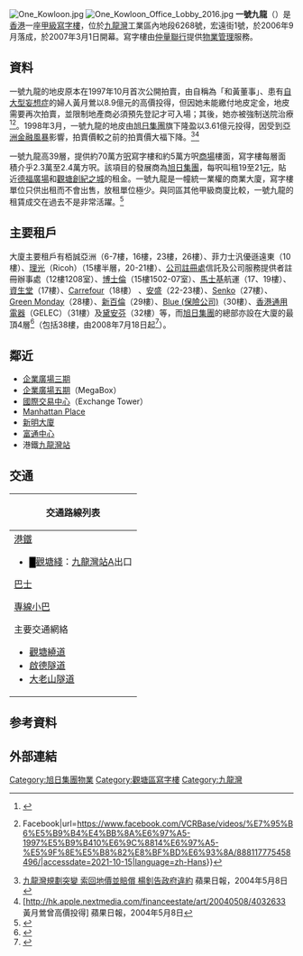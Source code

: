 {{NOT|一號·西九龍|壹號九龍山頂|一號九龍道}}
[[File:One_Kowloon.jpg|right]]
[[File:One_Kowloon_Office_Lobby_2016.jpg|right]]
'''一號九龍'''（{{lang-en|'''One Kowloon'''}}）是[[香港|香港]]一座[[甲級寫字樓|甲級寫字樓]]，位於[[九龍灣|九龍灣]]工業區內地段6268號，宏遠街1號，於2006年9月落成，於2007年3月1日開幕。寫字樓由[[仲量聯行|仲量聯行]]提供[[物業管理|物業管理]]服務。

== 資料 ==
一號九龍的地皮原本在1997年10月首次公開拍賣，由自稱為「和黃董事」、患有[[自大型妄想|自大型妄想症]]的婦人黃月鶯以8.9億元的高價投得，但因她未能繳付地皮定金，地皮需要再次拍賣，並限制地產商必須預先登記才可入場；其後，她亦被強制送院治療<ref>{{Cite web |url=https://www.youtube.com/watch?v=my-BgbWRpck&t |title=九七年香港大事回顧 |access-date=2021-04-26 |archive-date=2021-04-26 |archive-url=https://web.archive.org/web/20210426043552/https://www.youtube.com/watch?v=my-BgbWRpck&t }}</ref><ref>{{Citation|title=香港民間經典回憶資料庫 VCRBase - [當年今日] 1997年10月14日 - 城市追擊 {{!}} Facebook|url=https://www.facebook.com/VCRBase/videos/%E7%95%B6%E5%B9%B4%E4%BB%8A%E6%97%A5-1997%E5%B9%B410%E6%9C%8814%E6%97%A5-%E5%9F%8E%E5%B8%82%E8%BF%BD%E6%93%8A/888117775458496/|accessdate=2021-10-15|language=zh-Hans}}</ref>。1998年3月，一號九龍的地皮由[[旭日集團|旭日集團]]旗下隆盈以3.61億元投得，因受到[[亞洲金融風暴|亞洲金融風暴]]影響，拍賣價較之前的拍賣價大福下降。<ref>[http://www1.hk.apple.nextmedia.com/template/apple/art_main.php?iss_id=20040508&sec_id=15307&subsec_id=15320&art_id=4032628 九龍灣規劃突變 索回地價並賠償 楊釗告政府違約] 蘋果日報，2004年5月8日</ref><ref>[http://hk.apple.nextmedia.com/financeestate/art/20040508/4032633　黃月鶯曾高價投得] {{Wayback|url=http://hk.apple.nextmedia.com/financeestate/art/20040508/4032633 |date=20170928014740 }} 蘋果日報，2004年5月8日</ref>

一號九龍高39層，提供約70萬方[[呎|呎]]寫字樓和約5萬方呎[[商場|商場]]樓面，寫字樓每層面積介乎2.3萬至2.4萬方呎。該項目的發展商為[[旭日集團|旭日集團]]，每呎叫租19至21[[港幣|元]]，貼近[[德福廣場|德福廣場]]和[[觀塘|觀塘]][[創紀之城|創紀之城]]的租金。一號九龍是一幢統一業權的商業大廈，寫字樓單位只供出租而不會出售，放租單位極少。與同區其他甲級商廈比較，一號九龍的租賃成交在過去不是非常活躍。<ref>{{Cite web|title=One Kowloon 一號九龍|url=https://propwiser.com.hk/tc/Building/kowloon-bay/%e4%b8%80%e8%99%9f%e4%b9%9d%e9%be%8d/359|accessdate=2021-07-16|author=|date=2020-10-23|format=|publisher=博思物業网|language=|archive-date=2021-07-16|archive-url=https://web.archive.org/web/20210716064546/https://propwiser.com.hk/tc/Building/kowloon-bay/%E4%B8%80%E8%99%9F%E4%B9%9D%E9%BE%8D/359}}</ref>

==主要租戶==
大廈主要租戶有栢誠亞洲（6-7樓，16樓，23樓，26樓）、菲力士汎優遜遠東（10樓）、[[理光|理光]]（Ricoh）（15樓半層，20-21樓）、[[公司註冊處|公司註冊處]]信託及公司服務提供者註冊辦事處（12樓1208室）、[[博士倫|博士倫]]（15樓1502-07室）、[[馬士基|馬士基]]航運（17、19樓）、[[資生堂|資生堂]]（17樓）、[[Carrefour|Carrefour]]（18樓） 、[[安盛|安盛]]（22-23樓）、[[Senko|Senko]]（27樓）、[[Green_Monday|Green Monday]]（28樓）、[[新百倫|新百倫]]（29樓）、[[Blue_(保險公司)|Blue (保險公司)]]（30樓）、[[香港通用電器|香港通用電器]]（GELEC）（31樓）及[[黛安芬|黛安芬]]（32樓）等，而[[旭日集團|旭日集團]]的總部亦設在大廈的最頂4層<ref>{{Cite web |url=http://hk.news.yahoo.com/070611/12/2997e.html |title=一號九龍 出租率達70% |accessdate=2007-06-15 |archive-date=2012-07-11 |archive-url=https://archive.is/20120711163215/http://hk.news.yahoo.com/070611/12/2997e.html |dead-url=no }}</ref>（包括38樓，由2008年7月18日起<ref>{{Cite web |url=http://www.hkexnews.hk/listedco/listconews/sehk/20080715/LTN20080715240_C.pdf |title=旭日集團：更改主要營業地點 |accessdate=2008-08-13 |archive-date=2010-08-21 |archive-url=https://web.archive.org/web/20100821205713/http://www.hkexnews.hk/listedco/listconews/sehk/20080715/LTN20080715240_C.pdf |dead-url=no }}</ref>）。

== 鄰近 ==
* [[企業廣場|企業廣場三期]]
* [[企業廣場五期|企業廣場五期]]（MegaBox）
* [[國際交易中心|國際交易中心]]（Exchange Tower）
* [[Manhattan_Place|Manhattan Place]]
* [[新明大廈|新明大廈]]
* [[富通中心|富通中心]]
* 港鐵[[九龍灣站|九龍灣站]]

==交通==
{| class="mw-collapsible mw-collapsed wikitable" style="background:yellow; margin: 0 auto; width: auto;" 
! 交通路線列表
|-
|
;[[港鐵|港鐵]]
*<font color="{{觀塘綫色彩}}">█</font>[[觀塘綫|觀塘綫]]：[[九龍灣站|九龍灣站]]A出口
;[[香港巴士|巴士]]
{{九龍新界巴士簡單列表|15A|22|22M|28B|33|38P|74A|74B|78X|80A|234D|258X|259S|259X|268P|269S|292P|296P|297|796E|797|T74|T277|X6C|X89D}}{{過海隧道巴士簡單列表|101X|107|606|606A|606X|608|608P|641}}
;[[香港小型巴士|專線小巴]]
{{九龍專線小巴簡單列表|48|68|87}}{{新界專線小巴簡單列表|110|110A|111}}
;主要交通網絡
*[[觀塘繞道|觀塘繞道]]
*[[啟德隧道|啟德隧道]]
*[[大老山隧道|大老山隧道]]
|}

== 参考資料 ==
{{Reflist}}

== 外部連結 ==

[[Category:旭日集團物業|Category:旭日集團物業]]
[[Category:觀塘區寫字樓|Category:觀塘區寫字樓]]
[[Category:九龍灣|Category:九龍灣]]